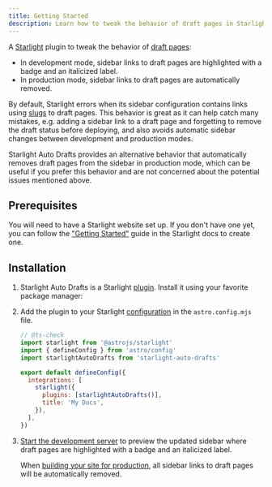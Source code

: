 ```yaml
---
title: Getting Started
description: Learn how to tweak the behavior of draft pages in Starlight and automatically remove sidebar links to draft pages in production mode with the Starlight Auto Drafts plugin.
---
```


A [Starlight](https://starlight.astro.build) plugin to tweak the behavior of [draft pages](https://starlight.astro.build/reference/frontmatter/#draft):

- In development mode, sidebar links to draft pages are highlighted with a badge and an italicized label.
- In production mode, sidebar links to draft pages are automatically removed.

By default, Starlight errors when its sidebar configuration contains links using [slugs](https://starlight.astro.build/guides/sidebar/#internal-links) to draft pages.
This behavior is great as it can help catch many mistakes, e.g. adding a sidebar link to a draft page and forgetting to remove the draft status before deploying, and also avoids automatic sidebar changes between development and production modes.

Starlight Auto Drafts provides an alternative behavior that automatically removes draft pages from the sidebar in production mode, which can be useful if you prefer this behavior and are not concerned about the potential issues mentioned above.

## Prerequisites

You will need to have a Starlight website set up.
If you don't have one yet, you can follow the ["Getting Started"](https://starlight.astro.build/getting-started/) guide in the Starlight docs to create one.

## Installation


<Steps>

1. Starlight Auto Drafts is a Starlight [plugin](https://starlight.astro.build/reference/plugins/). Install it using your favorite package manager:

   <PackageManagers pkg="starlight-auto-drafts" />

2. Add the plugin to your Starlight [configuration](https://starlight.astro.build/reference/configuration/#plugins) in the `astro.config.mjs` file.

   ```js title="astro.config.mjs" ins={4,9}
   // @ts-check
   import starlight from '@astrojs/starlight'
   import { defineConfig } from 'astro/config'
   import starlightAutoDrafts from 'starlight-auto-drafts'

   export default defineConfig({
     integrations: [
       starlight({
         plugins: [starlightAutoDrafts()],
         title: 'My Docs',
       }),
     ],
   })
   ```

3. [Start the development server](https://starlight.astro.build/getting-started/#start-the-development-server) to preview the updated sidebar where draft pages are highlighted with a badge and an italicized label.

   When [building your site for production](https://docs.astro.build/en/reference/cli-reference/#astro-build), all sidebar links to draft pages will be automatically removed.

</Steps>
